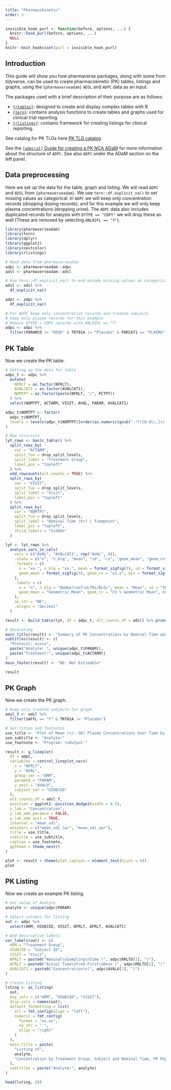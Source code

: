 ```yaml
---
title: "Pharmacokinetic"
order: 3
---
```



```r
invisible_hook_purl <- function(before, options, ...) {
  knitr::hook_purl(before, options, ...)
  NULL
}
knitr::knit_hooks$set(purl = invisible_hook_purl)
```

## Introduction

This guide will show you how pharmaverse packages, along with some from tidyverse, can be used to create pharmacokinetic (PK) tables, listings and graphs, using the `{pharmaverseadam}` `ADSL` and `ADPC` data as an input.

The packages used with a brief description of their purpose are as follows:

* [`{rtables}`](https://insightsengineering.github.io/rtables/): designed to create and display complex tables with R.
* [`{tern}`](https://insightsengineering.github.io/tern/): contains analysis functions to create tables and graphs used for clinical trial reporting. 
* [`{rlistings}`](https://insightsengineering.github.io/rlistings/): contains framework for creating listings for clinical reporting. 

See catalog for PK TLGs here [PK TLG catalog](https://insightsengineering.github.io/tlg-catalog/stable/)

See the [`{admiral}` Guide for creating a PK NCA ADaM](https://pharmaverse.github.io/admiral/articles/pk_adnca.html) for more information about the structure of `ADPC`. See also `ADPC` under the ADaM section on the left panel.

## Data preprocessing

Here we set up the data for the table, graph and listing.  We will read `ADPC` and `ADSL` from `{pharmaverseadam}`. We use `tern::df_explicit_na()` to set missing values as categorical. In `ADPC` we will keep only concentration records (dropping dosing records), and for this example we will only keep plasma concentrations (dropping urine). The `ADPC` data also includes duplicated records for analysis with `DYTPE == "COPY"` we will drop these as well (These are removed by selecting `ANL02FL == "Y"`).

```r
library(pharmaverseadam)
library(tern)
library(dplyr)
library(ggplot2)
library(nestcolor)
library(rlistings)

# Read data from pharmaverseadam
adpc <- pharmaverseadam::adpc
adsl <- pharmaverseadam::adsl

# Use tern::df_explicit_na() to end encode missing values as categorical
adsl <- adsl %>%
  df_explicit_na()

adpc <- adpc %>%
  df_explicit_na()

# For ADPC keep only concentration records and treated subjects
# Keep only plasma records for this example
# Remove DTYPE = COPY records with ANL02FL == "Y"
adpc <- adpc %>%
  filter(PARAMCD != "DOSE" & TRT01A != "Placebo" & PARCAT1 == "PLASMA" & ANL02FL == "Y")
```

## PK Table

Now we create the PK table.

```r
# Setting up the data for table
adpc_t <- adpc %>%
  mutate(
    NFRLT = as.factor(NFRLT),
    AVALCAT1 = as.factor(AVALCAT1),
    NOMTPT = as.factor(paste(NFRLT, "/", PCTPT))
  ) %>%
  select(NOMTPT, ACTARM, VISIT, AVAL, PARAM, AVALCAT1)

adpc_t$NOMTPT <- factor(
  adpc_t$NOMTPT,
  levels = levels(adpc_t$NOMTPT)[order(as.numeric(gsub(".*?([0-9\\.]+).*", "\\1", levels(adpc_t$NOMTPT))))]
)

# Row structure
lyt_rows <- basic_table() %>%
  split_rows_by(
    var = "ACTARM",
    split_fun = drop_split_levels,
    split_label = "Treatment Group",
    label_pos = "topleft"
  ) %>%
  add_rowcounts(alt_counts = TRUE) %>%
  split_rows_by(
    var = "VISIT",
    split_fun = drop_split_levels,
    split_label = "Visit",
    label_pos = "topleft"
  ) %>%
  split_rows_by(
    var = "NOMTPT",
    split_fun = drop_split_levels,
    split_label = "Nominal Time (hr) / Timepoint",
    label_pos = "topleft",
    child_labels = "hidden"
  )

lyt <- lyt_rows %>%
  analyze_vars_in_cols(
    vars = c("AVAL", "AVALCAT1", rep("AVAL", 8)),
    .stats = c("n", "n_blq", "mean", "sd", "cv", "geom_mean", "geom_cv", "median", "min", "max"),
    .formats = c(
      n = "xx.", n_blq = "xx.", mean = format_sigfig(3), sd = format_sigfig(3), cv = "xx.x", median = format_sigfig(3),
      geom_mean = format_sigfig(3), geom_cv = "xx.x", min = format_sigfig(3), max = format_sigfig(3)
    ),
    .labels = c(
      n = "n", n_blq = "Number\nof\nLTRs/BLQs", mean = "Mean", sd = "SD", cv = "CV (%) Mean",
      geom_mean = "Geometric Mean", geom_cv = "CV % Geometric Mean", median = "Median", min = "Minimum", max = "Maximum"
    ),
    na_str = "NE",
    .aligns = "decimal"
  )

result <- build_table(lyt, df = adpc_t, alt_counts_df = adsl) %>% prune_table()

# Decorating
main_title(result) <- "Summary of PK Concentrations by Nominal Time and Treatment: PK Evaluable"
subtitles(result) <- c(
  "Protocol: xxxxx",
  paste("Analyte: ", unique(adpc_t$PARAM)),
  paste("Treatment:", unique(adpc_t$ACTARM))
)
main_footer(result) <- "NE: Not Estimable"

result
```


## PK Graph

Now we create the PK graph.

```r
# Keep only treated subjects for graph
adsl_f <- adsl %>%
  filter(SAFFL == "Y" & TRT01A != "Placebo")

# Set titles and footnotes
use_title <- "Plot of Mean (+/- SD) Plasma Concentrations Over Time by Treatment, \nPK Evaluable Patients"
use_subtitle <- "Analyte:"
use_footnote <- "Program: \nOutput:"

result <- g_lineplot(
  df = adpc,
  variables = control_lineplot_vars(
    x = "NFRLT",
    y = "AVAL",
    group_var = "ARM",
    paramcd = "PARAM",
    y_unit = "AVALU",
    subject_var = "USUBJID"
  ),
  alt_counts_df = adsl_f,
  position = ggplot2::position_dodge2(width = 0.5),
  y_lab = "Concentration",
  y_lab_add_paramcd = FALSE,
  y_lab_add_unit = TRUE,
  interval = "mean_sdi",
  whiskers = c("mean_sdi_lwr", "mean_sdi_upr"),
  title = use_title,
  subtitle = use_subtitle,
  caption = use_footnote,
  ggtheme = theme_nest()
)

plot <- result + theme(plot.caption = element_text(hjust = 0))
plot
```

## PK Listing

Now we create an example PK listing.

```r
# Get value of Analyte
analyte <- unique(adpc$PARAM)

# Select columns for listing
out <- adpc %>%
  select(ARM, USUBJID, VISIT, NFRLT, AFRLT, AVALCAT1)

# Add descriptive labels
var_labels(out) <- c(
  ARM = "Treatment Group",
  USUBJID = "Subject ID",
  VISIT = "Visit",
  NFRLT = paste0("Nominal\nSampling\nTime (", adpc$RRLTU[1], ")"),
  AFRLT = paste0("Actual Time\nFrom First\nDose (", adpc$RRLTU[1], ")"),
  AVALCAT1 = paste0("Concentration\n(", adpc$AVALU[1], ")")
)

# Create listing
lsting <- as_listing(
  out,
  key_cols = c("ARM", "USUBJID", "VISIT"),
  disp_cols = names(out),
  default_formatting = list(
    all = fmt_config(align = "left"),
    numeric = fmt_config(
      format = "xx.xx",
      na_str = " ",
      align = "right"
    )
  ),
  main_title = paste(
    "Listing of",
    analyte,
    "Concentration by Treatment Group, Subject and Nominal Time, PK Population\nProtocol: xxnnnnn"
  ),
  subtitles = paste("Analyte:", analyte)
)

head(lsting, 28)
```





